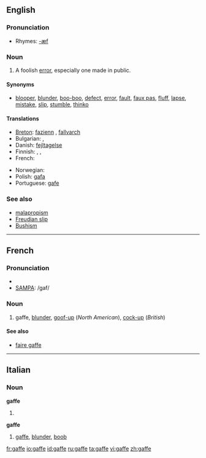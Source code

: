 ==English==

===Pronunciation===
*Rhymes: [[Rhymes:English:-æf|-æf]]

===Noun===
{{en-noun}}

# A foolish [[error]], especially one made in public.

====Synonyms====
* {{sense|a mistake}} [[blooper]], [[blunder]], [[boo-boo]], [[defect]], [[error]], [[fault]], [[faux pas]], [[fluff]], [[lapse]], [[mistake]], [[slip]], [[stumble]], [[thinko]]

====Translations====
{{trans-top|a foolish error, especially one made in public}}
* [[Breton]]: [[fazienn]] {{f}}, [[fallvarch]] {{m}}
* Bulgarian: {{t+|bg|гаф|m|sc=Cyrl}}, {{t+|bg|грешка|f|sc=Cyrl}}
* Danish: [[fejltagelse]]
* Finnish: {{t|fi|möhläys}}, {{t|fi|munaus}}, {{t+|fi|moka}}
* French: {{t+|fr|gaffe|f}}
{{trans-mid}}
* Norwegian: {{t-|no|brøler|m}}
* Polish: [[gafa]] {{f}}
* Portuguese: [[gafe]]
{{trans-bottom}}

===See also===
*[[malapropism]]
*[[Freudian slip]]
*[[Bushism]]

----

==French==

===Pronunciation===
*{{IPA|/ɡaf/}}
*[[w:SAMPA|SAMPA]]: /gaf/

===Noun===
{{fr-noun|f}}

# gaffe, [[blunder]], [[goof-up]] (''North American''), [[cock-up]] (''British'')

====See also====
*[[faire gaffe]]

----
==Italian==

===Noun===
'''gaffe''' {{f}}

# {{plural of|[[gaffa]]|lang=Italian}}

'''gaffe''' {{f|inv}}

# [[#English|gaffe]], [[blunder]], [[boob]]

[[fr:gaffe]]
[[io:gaffe]]
[[id:gaffe]]
[[ru:gaffe]]
[[ta:gaffe]]
[[vi:gaffe]]
[[zh:gaffe]]